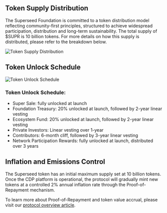 ## Token Supply Distribution

The Superseed Foundation is committed to a token distribution model reflecting community-first principles, structured to achieve widespread participation, distribution and long-term sustainability. The total supply of $SUPR is 10 billion tokens. For more details on how this supply is distributed, please refer to the breakdown below.

![Token Supply Distribution](/tokenomics/token-supply-distribution.png)

## Token Unlock Schedule

![Token Unlock Schedule](/tokenomics/unlock-schedule.png)

### **Token Unlock Schedule:**

- Super Sale: fully unlocked at launch
- Foundation Treasury: 20% unlocked at launch, followed by 2-year linear vesting
- Ecosystem Fund: 20% unlocked at launch, followed by 2-year linear vesting
- Private Investors: Linear vesting over 1-year
- Contributors: 6-month cliff, followed by 3-year linear vesting
- Network Participation Rewards: fully unlocked at launch, distributed over 3 years

## Inflation and Emissions Control

The Superseed token has an initial maximum supply set at 10 billion tokens. Once the CDP platform is operational, the protocol will gradually mint new tokens at a controlled 2% annual inflation rate through the Proof-of-Repayment mechanism.

To learn more about Proof-of-Repayment and token value accrual, please visit our [protocol overview article](https://mirror.xyz/superseedxyz.eth/T9EwJloODhsjpkf9TKwKsxYACFYZU-uPkB6YmOvlNNY).